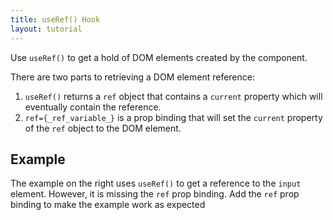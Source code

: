 ```yaml
---
title: useRef() Hook
layout: tutorial
---
```


Use `useRef()` to get a hold of DOM elements created by the component.

There are two parts to retrieving a DOM element reference:
1. `useRef()` returns a `ref` object that contains a `current` property which will eventually contain the reference. 
2. `ref={_ref_variable_}` is a prop binding that will set the `current` property of the `ref` object to the DOM element.

## Example

The example on the right uses `useRef()` to get a reference to the `input` element. However, it is missing the `ref` prop binding. Add the `ref` prop binding to make the example work as expected